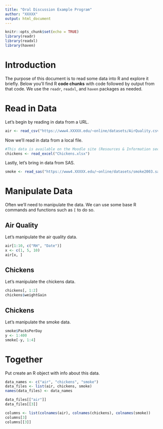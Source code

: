 ---
title: "Oral Discussion Example Program"
author: "XXXXX"
output: html_document
---

```{r setup, include=FALSE}
knitr::opts_chunk$set(echo = TRUE)
library(readr)
library(readxl)
library(haven)
```

# Introduction

The purpose of this document is to read some data into R and explore it briefly. Below you'll find R **code chunks** with code followed by output from that code. We use the `readr`, `readxl`, and `haven` packages as needed.

# Read in Data

Let's begin by reading in data from a URL. 

```{r}
air <- read_csv("https://www4.XXXXX.edu/~online/datasets/AirQuality.csv")
```

Now we'll read in data from a local file.

```{r}
#This data is available on the Moodle site (Resources & Information section)
chickens <- read_excel("Chickens.xlsx") 
```

Lastly, let's bring in data from SAS.

```{r}
smoke <- read_sas("https://www4.XXXXX.edu/~online/datasets/smoke2003.sas7bdat")
```

# Manipulate Data

Often we'll need to manipulate the data. We can use some base R commands and functions such as `[` to do so.

## Air Quality

Let's manipulate the air quality data.

```{r}
air[1:10, c("RH", "Date")]
x <- c(1, 5, 10)
air[x, ]
```


## Chickens

Let's manipulate the chickens data.

```{r}
chickens[, 1:2]
chickens$weightGain
```

## Chickens

Let's manipulate the smoke data.

```{r}
smoke$PacksPerDay
y <- 1:400
smoke[-y, 1:4]
```


# Together

Put create an R object with info about this data.

```{r}
data_names <- c("air", "chickens", "smoke")
data_files <- list(air, chickens, smoke)
names(data_files) <- data_names

data_files[["air"]]
data_files[[3]]

columns <- list(colnames(air), colnames(chickens), colnames(smoke))
columns[3]
columns[[3]]
```


